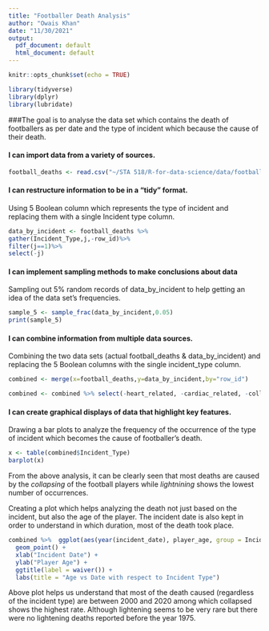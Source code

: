 ```yaml
---
title: "Footballer Death Analysis"
author: "Owais Khan"
date: "11/30/2021"
output:
  pdf_document: default
  html_document: default
---
```


```r
knitr::opts_chunk$set(echo = TRUE)
```

```r
library(tidyverse)
library(dplyr)
library(lubridate)
```

###The goal is to analyse the data set which contains the death of footballers as per date and the type of incident which because the cause of their death.  


#### I can import data from a variety of sources.

```r
football_deaths <- read.csv("~/STA 518/R-for-data-science/data/football_deaths.csv")
```

#### I can restructure information to be in a “tidy” format.

Using 5 Boolean column which represents the type of incident and replacing them with a single Incident type column.

```r
data_by_incident <- football_deaths %>%
gather(Incident_Type,j,-row_id)%>%
filter(j==1)%>%
select(-j) 
```

#### I can implement sampling methods to make conclusions about data

Sampling out 5% random records of data_by_incident to help getting an idea of the data set's frequencies.

```r
sample_5 <- sample_frac(data_by_incident,0.05)
print(sample_5)
```

#### I can combine information from multiple data sources.

Combining the two data sets (actual football_deaths & data_by_incident) and replacing the 5 Boolean columns with the single incident_type column.

```r
combined <- merge(x=football_deaths,y=data_by_incident,by="row_id")

combined <- combined %>% select(-heart_related, -cardiac_related, -collapsed, -lightning, collision)
```

#### I can create graphical displays of data that highlight key features.

Drawing a bar plots to analyze the frequency of the occurrence of the type of incident which becomes the cause of footballer's death.

```r
x <- table(combined$Incident_Type)
barplot(x)
```

From the above analysis, it can be clearly seen that most deaths are caused by the _collapsing_ of the football players while _lightnining_ shows the lowest number of occurrences. 


Creating a plot which helps analyzing the death not just based on the incident, but also the age of the player. The incident date is also kept in order to understand in which duration, most of the death took place.

```r
combined %>%  ggplot(aes(year(incident_date), player_age, group = Incident_Type, color = Incident_Type)) +
  geom_point() + 
  xlab("Incident Date") +
  ylab("Player Age") +
  ggtitle(label = waiver()) +
  labs(title = "Age vs Date with respect to Incident Type")
```

Above plot helps us understand that most of the death caused (regardless of the incident type) are between 2000 and 2020 among which collapsed shows the highest rate. Although lightening seems to be very rare but there were no lightening deaths reported before the year 1975.

